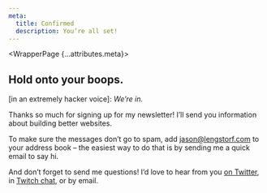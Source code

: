 ```yaml
---
meta:
  title: Confirmed
  description: You’re all set!
---
```



<WrapperPage {...attributes.meta}>

## Hold onto your boops.

[in an extremely hacker voice]: _We’re in._

Thanks so much for signing up for my newsletter! I’ll send you information about building better websites.

To make sure the messages don’t go to spam, add jason@lengstorf.com to your address book – the easiest way to do that is by sending me a quick email to say hi.

And don’t forget to send me questions! I’d love to hear from you [on Twitter](https://twitter.com/jlengstorf), in [Twitch chat](https://twitch.tv/jlengstorf), or by email.

</WrapperPage>
